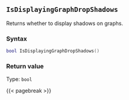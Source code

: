 ## `IsDisplayingGraphDropShadows`

Returns whether to display shadows on graphs.

### Syntax {-}

``` .lua
bool IsDisplayingGraphDropShadows()
```


### Return value {-}

Type: `bool`


{{< pagebreak >}}